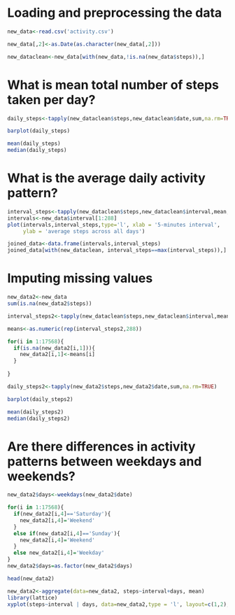 Loading and preprocessing the data
==================================

```{r, echo=TRUE}
new_data<-read.csv('activity.csv')

new_data[,2]<-as.Date(as.character(new_data[,2]))

new_dataclean<-new_data[with(new_data,!is.na(new_data$steps)),]
```

What is mean total number of steps taken per day?
=================================================

```{r, echo=TRUE,results='markup'}
daily_steps<-tapply(new_dataclean$steps,new_dataclean$date,sum,na.rm=TRUE)

barplot(daily_steps)

mean(daily_steps)
median(daily_steps)
```

What is the average daily activity pattern?
===========================================

```{r, echo=TRUE}
interval_steps<-tapply(new_dataclean$steps,new_dataclean$interval,mean,na.rm=TRUE)
intervals<-new_data$interval[1:288]
plot(intervals,interval_steps,type='l', xlab = '5-minutes interval',
     ylab = 'average steps across all days')

joined_data<-data.frame(intervals,interval_steps)
joined_data[with(new_dataclean, interval_steps==max(interval_steps)),]
```

Imputing missing values
=======================

```{r,echo=TRUE}
new_data2<-new_data
sum(is.na(new_data2$steps))

interval_steps2<-tapply(new_dataclean$steps,new_dataclean$interval,mean,na.rm=TRUE)

means<-as.numeric(rep(interval_steps2,288))

for(i in 1:17568){
  if(is.na(new_data2[i,1])){
    new_data2[i,1]<-means[i]
  }
  
}

daily_steps2<-tapply(new_data2$steps,new_data2$date,sum,na.rm=TRUE)

barplot(daily_steps2)

mean(daily_steps2)
median(daily_steps2)
```

Are there differences in activity patterns between weekdays and weekends?
=========================================================================

```{r,echo=TRUE}
new_data2$days<-weekdays(new_data2$date)

for(i in 1:17568){
  if(new_data2[i,4]=='Saturday'){
    new_data2[i,4]='Weekend'
  }
  else if(new_data2[i,4]=='Sunday'){
    new_data2[i,4]='Weekend'
  }
  else new_data2[i,4]='Weekday'
}
new_data2$days=as.factor(new_data2$days)

head(new_data2)

new_data2<-aggregate(data=new_data2, steps~interval+days, mean)
library(lattice)
xyplot(steps~interval | days, data=new_data2,type = 'l', layout=c(1,2), xlab = 'Intervals', ylab = 'Number of steps')
```

